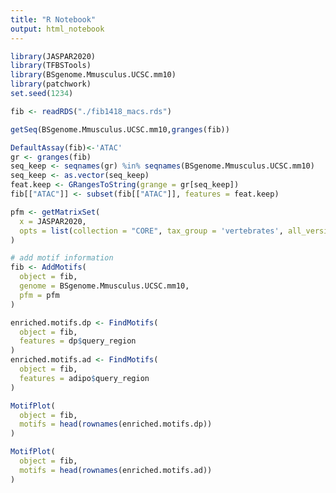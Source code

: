 ```yaml
---
title: "R Notebook"
output: html_notebook
---
```


```r
library(JASPAR2020)
library(TFBSTools)
library(BSgenome.Mmusculus.UCSC.mm10)
library(patchwork)
set.seed(1234)
```

```r
fib <- readRDS("./fib1418_macs.rds")
```

```r
getSeq(BSgenome.Mmusculus.UCSC.mm10,granges(fib))
```

```r
DefaultAssay(fib)<-'ATAC'
gr <- granges(fib)
seq_keep <- seqnames(gr) %in% seqnames(BSgenome.Mmusculus.UCSC.mm10) 
seq_keep <- as.vector(seq_keep)
feat.keep <- GRangesToString(grange = gr[seq_keep])
fib[["ATAC"]] <- subset(fib[["ATAC"]], features = feat.keep)
```



```r
pfm <- getMatrixSet(
  x = JASPAR2020,
  opts = list(collection = "CORE", tax_group = 'vertebrates', all_versions = FALSE)
)

# add motif information
fib <- AddMotifs(
  object = fib,
  genome = BSgenome.Mmusculus.UCSC.mm10,
  pfm = pfm
)
```

```r
enriched.motifs.dp <- FindMotifs(
  object = fib,
  features = dp$query_region
)
enriched.motifs.ad <- FindMotifs(
  object = fib,
  features = adipo$query_region
)
```


```r
MotifPlot(
  object = fib,
  motifs = head(rownames(enriched.motifs.dp))
)

MotifPlot(
  object = fib,
  motifs = head(rownames(enriched.motifs.ad))
)
```